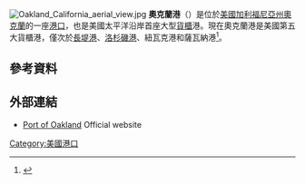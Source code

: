 [[File:Oakland_California_aerial_view.jpg|thumb]]
'''奧克蘭港'''（{{lang-en|Port of Oakland}}）是位於[[美國|美國]][[加利福尼亞州|加利福尼亞州]][[奧克蘭_(加利福尼亞州)|奧克蘭]]的一座[[港口|港口]]，也是美國太平洋沿岸首座大型[[貨櫃|貨櫃]]港。現在奧克蘭港是美國第五大貨櫃港，僅次於[[長堤港|長堤港]]、[[洛杉磯港|洛杉磯港]]、紐瓦克港和薩瓦納港<ref>{{Cite web |url=http://aapa.files.cms-plus.com/Statistics/NORTH%20AMERICA%20PORT%20CONTAINER%20TRAFFIC%20RANKING%202011.pdf |title=存档副本 |accessdate=2015-07-02 |archive-date=2013-07-23 |archive-url=https://web.archive.org/web/20130723215831/http://aapa.files.cms-plus.com/Statistics/NORTH%20AMERICA%20PORT%20CONTAINER%20TRAFFIC%20RANKING%202011.pdf |dead-url=no }}</ref>。 
==參考資料==
{{reflist}}
==外部連結==
{{Commons category|Port of Oakland}}
*[http://www.portofoakland.com/ Port of Oakland] {{Wayback|url=http://www.portofoakland.com/ |date=20210309182300 }} Official website
{{Coord|37|47|43.92|N|122|17|4.57|W|type:city|display=title}}
[[Category:美國港口|Category:美國港口]]